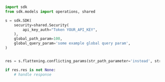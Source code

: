 ```python showLineNumbers copy filename="Conflicting Params usage example"
import sdk
from sdk.models import operations, shared

s = sdk.SDK(
    security=shared.Security(
        api_key_auth="Token YOUR_API_KEY",
    ),
    global_path_param=100,
    global_query_param='some example global query param',
)


res = s.flattening.conflicting_params(str_path_parameter='instead', str_query_parameter='Customer')

if res.res is not None:
    # handle response
```
